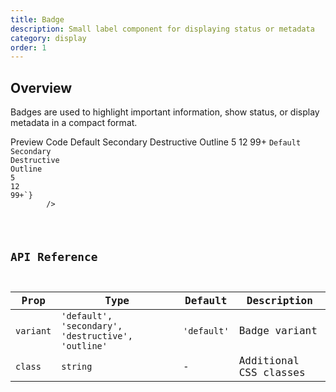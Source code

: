 ```yaml
---
title: Badge
description: Small label component for displaying status or metadata
category: display
order: 1
---
```



## Overview

Badges are used to highlight important information, show status, or display metadata in a compact format.

<Tabs defaultValue="preview" class="h-auto">
    <TabsList variant="pills" slot="list">
        <TabsTrigger value="preview" variant="pills">
            Preview
        </TabsTrigger>
        <TabsTrigger value="code" variant="pills">
            Code
        </TabsTrigger>
    </TabsList>
    <TabsContent
        value="preview"
        preview
        class="flex flex-row gap-2 flex-wrap content-center justify-center items-center"
    >
        <Badge variant="default">Default</Badge>
        <Badge variant="secondary">Secondary</Badge>
        <Badge variant="destructive">Destructive</Badge>
        <Badge variant="outline">Outline</Badge>
        <Badge variant="destructive">5</Badge>
        <Badge variant="default">12</Badge>
        <Badge variant="secondary">99+</Badge>
    </TabsContent>
    <TabsContent value="code">
        <Code
            language="astro"
            code={`---
---
<Badge variant="default">Default</Badge>
<Badge variant="secondary">Secondary</Badge>
<Badge variant="destructive">Destructive</Badge>
<Badge variant="outline">Outline</Badge>
<Badge variant="destructive">5</Badge>
<Badge variant="default">12</Badge>
<Badge variant="secondary">99+</Badge>`}
        />
    </TabsContent>
</Tabs>

## API Reference

| Prop      | Type                                               | Default     | Description            |
| --------- | -------------------------------------------------- | ----------- | ---------------------- |
| `variant` | `'default', 'secondary', 'destructive', 'outline'` | `'default'` | Badge variant          |
| `class`   | `string`                                           | -           | Additional CSS classes |
